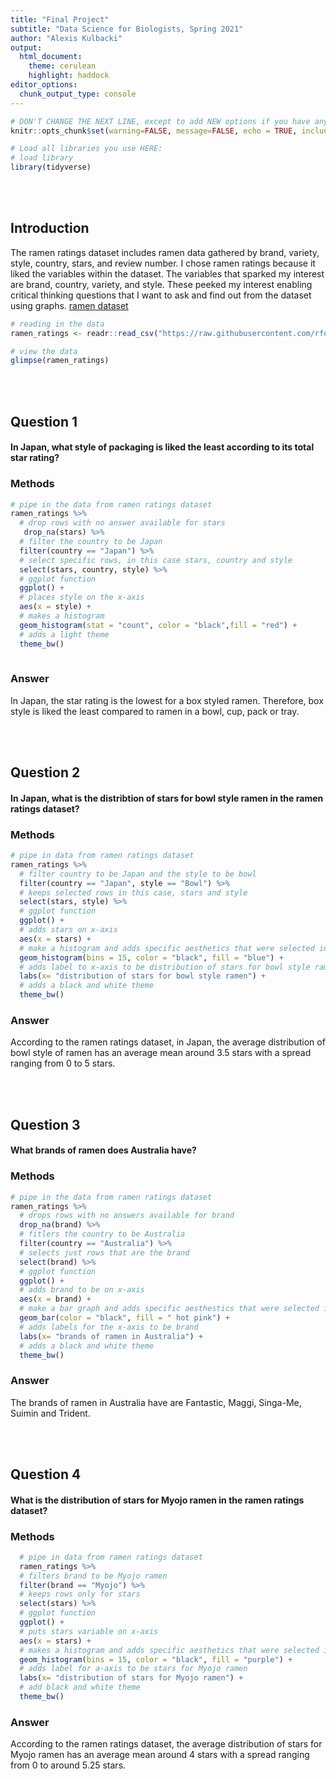 ```yaml
---
title: "Final Project"
subtitle: "Data Science for Biologists, Spring 2021"
author: "Alexis Kulbacki"
output: 
  html_document:
    theme: cerulean
    highlight: haddock
editor_options: 
  chunk_output_type: console
---
```


```r
# DON'T CHANGE THE NEXT LINE, except to add NEW options if you have any.
knitr::opts_chunk$set(warning=FALSE, message=FALSE, echo = TRUE, include = TRUE)

# Load all libraries you use HERE:
# load library
library(tidyverse)
```

<br><br>

## Introduction

The ramen ratings dataset includes ramen data gathered by brand, variety, style, country, stars, and review number. I chose ramen ratings because it liked the variables within the dataset. The variables that sparked my interest are brand, country, variety, and style. These peeked my interest enabling critical thinking questions that I want to ask and find out from the dataset using graphs. 
[ramen dataset](https://github.com/rfordatascience/tidytuesday/tree/master/data/2019/2019-06-04)

```r
# reading in the data 
ramen_ratings <- readr::read_csv("https://raw.githubusercontent.com/rfordatascience/tidytuesday/master/data/2019/2019-06-04/ramen_ratings.csv")

# view the data
glimpse(ramen_ratings)

```

<br><br>

## Question 1

#### In Japan, what style of packaging is liked the least according to its total star rating?

### Methods
```r

# pipe in the data from ramen ratings dataset
ramen_ratings %>%
  # drop rows with no answer available for stars
   drop_na(stars) %>%
  # filter the country to be Japan
  filter(country == "Japan") %>%
  # select specific rows, in this case stars, country and style 
  select(stars, country, style) %>%  
  # ggplot function
  ggplot() + 
  # places style on the x-axis
  aes(x = style) + 
  # makes a histogram
  geom_histogram(stat = "count", color = "black",fill = "red") +
  # adds a light theme
  theme_bw()
  

```
### Answer

In Japan, the star rating is the lowest for a box styled ramen. Therefore, box style is liked the least compared to ramen in a bowl, cup, pack or tray.


<br><br>

## Question 2

#### In Japan, what is the distribtion of stars for bowl style ramen in the ramen ratings dataset?

### Methods
```r
# pipe in data from ramen ratings dataset
ramen_ratings %>%
  # filter country to be Japan and the style to be bowl
  filter(country == "Japan", style == "Bowl") %>%
  # keeps selected rows in this case, stars and style
  select(stars, style) %>%
  # ggplot function
  ggplot() + 
  # adds stars on x-axis  
  aes(x = stars) +
  # make a histogram and adds specific aesthetics that were selected in argument 
  geom_histogram(bins = 15, color = "black", fill = "blue") +
  # adds label to x-axis to be distribution of stars for bowl style ramen
  labs(x= "distribution of stars for bowl style ramen") +
  # adds a black and white theme
  theme_bw() 


```
### Answer

According to the ramen ratings dataset, in Japan, the average distribution of bowl style of ramen has an average mean around 3.5 stars with a spread ranging from 0 to 5 stars.

<br><br>

## Question 3

#### What brands of ramen does Australia have?

### Methods
```r

# pipe in the data from ramen ratings dataset
ramen_ratings %>%
  # drops rows with no answers available for brand
  drop_na(brand) %>%
  # fitlers the country to be Australia
  filter(country == "Australia") %>%
  # selects just rows that are the brand
  select(brand) %>%
  # ggplot function
  ggplot() + 
  # adds brand to be on x-axis  
  aes(x = brand) +
  # make a bar graph and adds specific aesthestics that were selected in argument
  geom_bar(color = "black", fill = " hot pink") +
  # adds labels for the x-axis to be brand
  labs(x= "brands of ramen in Australia") +
  # adds a black and white theme
  theme_bw() 


```
### Answer

The brands of ramen in Australia have are Fantastic, Maggi, Singa-Me, Suimin and Trident.


<br><br>

## Question 4

#### What is the distribution of stars for Myojo ramen in the ramen ratings dataset?

### Methods
```r
  # pipe in data from ramen ratings dataset
  ramen_ratings %>%
  # filters brand to be Myojo ramen
  filter(brand == "Myojo") %>%
  # keeps rows only for stars 
  select(stars) %>%
  # ggplot function
  ggplot() + 
  # puts stars variable on x-axis  
  aes(x = stars) +
  # makes a histogram and adds specific aesthetics that were selected in argument
  geom_histogram(bins = 15, color = "black", fill = "purple") +
  # adds label for a-axis to be stars for Myojo ramen
  labs(x= "distribution of stars for Myojo ramen") +
  # add black and white theme
  theme_bw() 


```
### Answer

According to the ramen ratings dataset, the average distribution of stars for Myojo ramen has an average mean around 4 stars with a spread ranging from 0 to around 5.25 stars.
